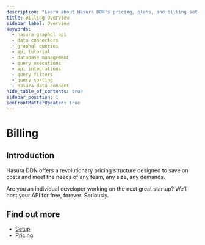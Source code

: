 ```yaml
---
description: "Learn about Hasura DDN's pricing, plans, and billing set-up."
title: Billing Overview
sidebar_label: Overview
keywords:
  - hasura graphql api
  - data connectors
  - graphql queries
  - api tutorial
  - database management
  - query executions
  - api integrations
  - query filters
  - query sorting
  - hasura data connect
hide_table_of_contents: true
sidebar_position: 1
seoFrontMatterUpdated: true
---
```



# Billing

## Introduction

Hasura DDN offers a revolutionary pricing structure designed to save on costs and meet the needs of any team, any size,
any demands.

Are you an individual developer working on the next great startup? We'll host your API for free, forever. Seriously.

## Find out more

- [Setup](/billing/setup.mdx)
- [Pricing](/billing/pricing.mdx)
